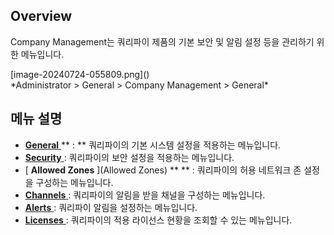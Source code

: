 ## Overview
Company Management는 쿼리파이 제품의 기본 보안 및 알림 설정 등을 관리하기 위한 메뉴입니다.

<p align="center">
<div>[image-20240724-055809.png]()</div>
*Administrator &gt; General &gt; Company Management &gt; General*
</p>



## 메뉴 설명
* [ **General** ](General) ** : ** 쿼리파이의 기본 시스템 설정을 적용하는 메뉴입니다. 
* [ **Security** ](Security) : 쿼리파이의 보안 설정을 적용하는 메뉴입니다. 
* [ **Allowed Zones** ](Allowed Zones) ** ** : 쿼리파이의 허용 네트워크 존 설정을 구성하는 메뉴입니다. 
* [ **Channels** ](Channels) : 쿼리파이의 알림을 받을 채널을 구성하는 메뉴입니다.
* [ **Alerts** ](Alerts) : 쿼리파이 알림을 설정하는 메뉴입니다. 
* [ **Licenses** ](Licenses) : 쿼리파이의 적용 라이선스 현황을 조회할 수 있는 메뉴입니다. 
